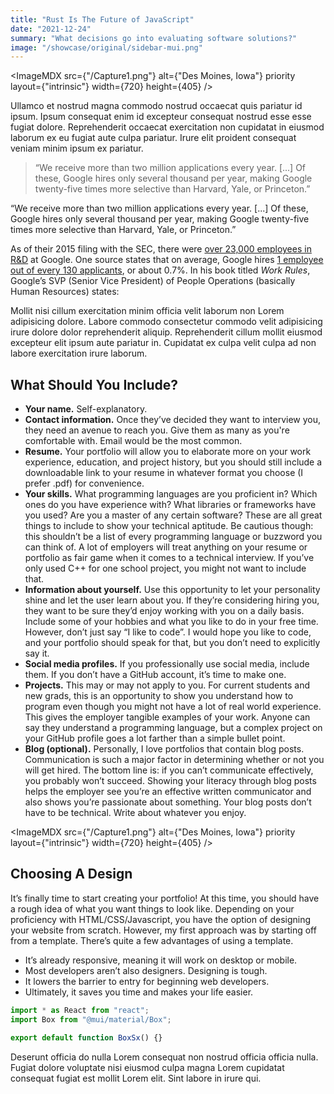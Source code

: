 ```yaml
---
title: "Rust Is The Future of JavaScript"
date: "2021-12-24"
summary: "What decisions go into evaluating software solutions?"
image: "/showcase/original/sidebar-mui.png"
---
```


<ImageMDX
    src={"/Capture1.png"}
    alt={"Des Moines, Iowa"}
    priority
    layout={"intrinsic"}
    width={720}
    height={405}
/>

Ullamco et nostrud magna commodo nostrud occaecat quis pariatur id ipsum. Ipsum
consequat enim id excepteur consequat nostrud esse esse fugiat dolore.
Reprehenderit occaecat exercitation non cupidatat in eiusmod laborum ex eu
fugiat aute culpa pariatur. Irure elit proident consequat veniam minim ipsum ex
pariatur.

> “We receive more than two million applications every year. [...] Of these, Google hires only several thousand per year, making Google twenty-five times more selective than Harvard, Yale, or Princeton.”

<BlockquoteWarning>
    “We receive more than two million applications every year. [...] Of these,
    Google hires only several thousand per year, making Google twenty-five times
    more selective than Harvard, Yale, or Princeton.”
</BlockquoteWarning>

As of their 2015 filing with the SEC, there were [over 23,000 employees in R&D](https://www.sec.gov/Archives/edgar/data/1288776/000165204416000012/goog10-k2015.htm) at Google. One source states that on average, Google hires [1 employee out of every 130 applicants](https://www.smartrecruiters.com/blog/google-averages-130-applicants-to-make-one-hire/), or about 0.7%. In his book titled _Work Rules_, Google’s SVP (Senior Vice President) of People Operations (basically Human Resources) states:

Mollit nisi cillum exercitation minim officia velit laborum non Lorem
adipisicing dolore. Labore commodo consectetur commodo velit adipisicing irure
dolore dolor reprehenderit aliquip. Reprehenderit cillum mollit eiusmod
excepteur elit ipsum aute pariatur in. Cupidatat ex culpa velit culpa ad non
labore exercitation irure laborum.

## What Should You Include?

-   **Your name.** Self-explanatory.
-   **Contact information.** Once they’ve decided they want to interview you, they need an avenue to reach you. Give them as many as you're comfortable with. Email would be the most common.
-   **Resume.** Your portfolio will allow you to elaborate more on your work experience, education, and project history, but you should still include a downloadable link to your resume in whatever format you choose (I prefer .pdf) for convenience.
-   **Your skills.** What programming languages are you proficient in? Which ones do you have experience with? What libraries or frameworks have you used? Are you a master of any certain software? These are all great things to include to show your technical aptitude. Be cautious though: this shouldn’t be a list of every programming language or buzzword you can think of. A lot of employers will treat anything on your resume or portfolio as fair game when it comes to a technical interview. If you’ve only used C++ for one school project, you might not want to include that.
-   **Information about yourself.** Use this opportunity to let your personality shine and let the user learn about you. If they’re considering hiring you, they want to be sure they’d enjoy working with you on a daily basis. Include some of your hobbies and what you like to do in your free time. However, don’t just say “I like to code”. I would hope you like to code, and your portfolio should speak for that, but you don’t need to explicitly say it.
-   **Social media profiles.** If you professionally use social media, include them. If you don’t have a GitHub account, it’s time to make one.
-   **Projects.** This may or may not apply to you. For current students and new grads, this is an opportunity to show you understand how to program even though you might not have a lot of real world experience. This gives the employer tangible examples of your work. Anyone can say they understand a programming language, but a complex project on your GitHub profile goes a lot farther than a simple bullet point.
-   **Blog (optional).** Personally, I love portfolios that contain blog posts. Communication is such a major factor in determining whether or not you will get hired. The bottom line is: if you can’t communicate effectively, you probably won’t succeed. Showing your literacy through blog posts helps the employer see you’re an effective written communicator and also shows you’re passionate about something. Your blog posts don’t have to be technical. Write about whatever you enjoy.

<ImageMDX
    src={"/Capture1.png"}
    alt={"Des Moines, Iowa"}
    priority
    layout={"intrinsic"}
    width={720}
    height={405}
/>

## Choosing A Design

It’s finally time to start creating your portfolio! At this time, you should have a rough idea of what you want things to look like. Depending on your proficiency with HTML/CSS/Javascript, you have the option of designing your website from scratch. However, my first approach was by starting off from a template. There’s quite a few advantages of using a template.

-   It’s already responsive, meaning it will work on desktop or mobile.
-   Most developers aren’t also designers. Designing is tough.
-   It lowers the barrier to entry for beginning web developers.
-   Ultimately, it saves you time and makes your life easier.

```Javascript
import * as React from "react";
import Box from "@mui/material/Box";

export default function BoxSx() {}
```

Deserunt officia do nulla Lorem consequat non nostrud officia officia nulla. Fugiat dolore voluptate nisi eiusmod culpa magna Lorem cupidatat consequat fugiat est mollit Lorem elit. Sint labore in irure qui.
